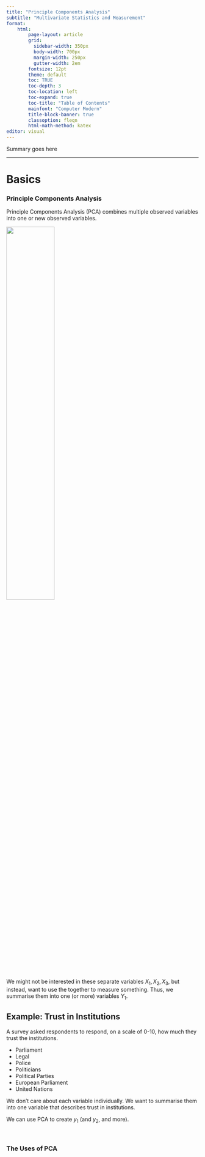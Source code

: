 ```yaml
---
title: "Principle Components Analysis"
subtitle: "Multivariate Statistics and Measurement"
format:
    html:
        page-layout: article
        grid:
          sidebar-width: 350px
          body-width: 700px
          margin-width: 250px
          gutter-width: 2em
        fontsize: 12pt
        theme: default
        toc: TRUE
        toc-depth: 3
        toc-location: left
        toc-expand: true
        toc-title: "Table of Contents"
        mainfont: "Computer Modern"
        title-block-banner: true
        classoption: fleqn
        html-math-method: katex
editor: visual
---
```


Summary goes here

------------------------------------------------------------------------

# **Basics**

### Principle Components Analysis

Principle Components Analysis (PCA) combines multiple observed variables into one or new observed variables.

![](images/clipboard-3381986820.png){fig-align="center" width="50%"}

We might not be interested in these separate variables $X_1, X_2, X_3$, but instead, want to use the together to measure something. Thus, we summarise them into one (or more) variables $Y_1$.

::: {.callout-note collapse="true" appearance="simple"}
## Example: Trust in Institutions

A survey asked respondents to respond, on a scale of 0-10, how much they trust the institutions.

-   Parliament
-   Legal
-   Police
-   Politicians
-   Political Parties
-   European Parliament
-   United Nations

We don't care about each variable individually. We want to summarise them into one variable that describes trust in institutions.

We can use PCA to create $y_1$ (and $y_2$, and more).
:::

<br />

### The Uses of PCA
